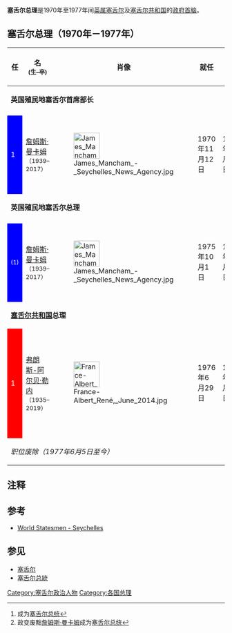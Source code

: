 {{Infobox official post
|post            = 总理
|body            = 塞舌尔
|insignia        = Coat of Arms of the Republic of Seychelles.svg
|insigniasize    = 125px
|insigniacaption = [[塞舌尔国徽|塞舌尔国徽]]
|image           = 
|imagesize       = 120px
|imagecaption    = 
|style           = 
|residence       = 
|appointer       = 塞舌尔总督（1970年－1976年）<br>[[塞舌尔总统|塞舌尔总统]]（1976年－1977年）
|appointer_qualified = 
|precursor      = 
|formation      = 1970年11月12日 
|first          = [[詹姆斯·曼卡姆|詹姆斯·曼卡姆]]
|last           = [[弗朗斯-阿尔贝·勒内|弗朗斯-阿尔贝·勒内]]
|abolished      = 1977年6月5日
|succession     = 
|salary         = 
}}

'''塞舌尔总理'''是1970年至1977年间[[塞舌尔|英属塞舌尔]]及[[塞舌尔共和国|塞舌尔共和国]]的[[政府首脑|政府首脑]]。

==塞舌尔总理（1970年－1977年）==
{| class="wikitable" style="text-align:center"
|-- 
! 任
! 名<br><small>(生–卒)
! 肖像
! 就任
! 离任
! 政党
|- valign=top
|colspan=6|'''英国殖民地塞舌尔首席部长'''
|- valign=top bgcolor="#ffffec"
|--
! style="background:blue; color:white"| 1
| [[詹姆斯·曼卡姆|詹姆斯·曼卡姆]]<br><small>（1939–2017）</small> || [[File:James_Mancham_-_Seychelles_News_Agency.jpg|60px]] || 1970年11月12日 || 1975年10月1日 || 塞舌尔民主党
|- valign=top
|colspan=6|'''英国殖民地塞舌尔总理'''
|- valign=top bgcolor="#ffffec"
|--
! style="background:blue; color:white"| <small>(1)</small>
| [[詹姆斯·曼卡姆|詹姆斯·曼卡姆]]<br><small>（1939–2017）</small> || [[File:James_Mancham_-_Seychelles_News_Agency.jpg|60px]] || 1975年10月1日 || 1976年6月28日<ref>成为[[塞舌尔总统|塞舌尔总统]]</ref> || 塞舌尔民主党
|- valign=top
|colspan=6|'''[[塞舌尔共和国|塞舌尔共和国]]总理'''
|--
! style="background:red; color:white"| 1
| [[弗朗斯-阿尔贝·勒内|弗朗斯-阿尔贝·勒内]]<br><small>（1935–2019）</small> || [[File:France-Albert_René,_June_2014.jpg|60px]] || 1976年6月29日 || 1977年6月5日<ref>政变废黜[[詹姆斯·曼卡姆|詹姆斯·曼卡姆]]成为[[塞舌尔总统|塞舌尔总统]]</ref> || [[塞舌尔人民进步阵线|塞舌尔人民进步阵线]]
|--
|colspan=6|''职位废除（1977年6月5日至今）''
|}


==注释==
{{Reflist}}

==参考==
*[https://web.archive.org/web/20071003035428/http://www.worldstatesmen.org/Seychelles.html World Statesmen - Seychelles]

{{非洲政府首脑}}

==参见==
* [[塞舌尔|塞舌尔]]
* [[塞舌尔总統|塞舌尔总統]]

[[Category:塞舌尔政治人物|Category:塞舌尔政治人物]]
[[Category:各国总理|Category:各国总理]]